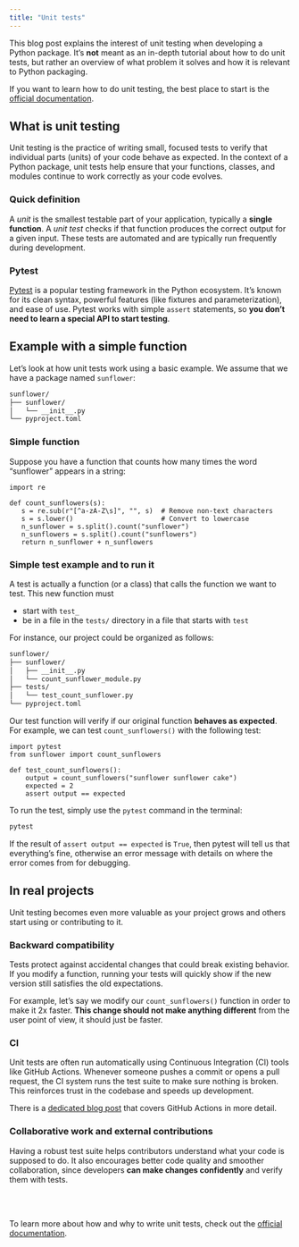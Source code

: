 ```yaml
---
title: "Unit tests"
---
```


This blog post explains the interest of unit testing when developing a Python package. It's **not** meant as an in-depth tutorial about how to do unit tests, but rather an overview of what problem it solves and how it is relevant to Python packaging.

If you want to learn how to do unit testing, the best place to start is the [official documentation](https://docs.pytest.org/en/stable/){target="_blank"}.

## What is unit testing

Unit testing is the practice of writing small, focused tests to verify that individual parts (units) of your code behave as expected. In the context of a Python package, unit tests help ensure that your functions, classes, and modules continue to work correctly as your code evolves.

### Quick definition

A *unit* is the smallest testable part of your application, typically a **single function**. A *unit test* checks if that function produces the correct output for a given input. These tests are automated and are typically run frequently during development.

### Pytest

[Pytest](https://pytest.org) is a popular testing framework in the Python ecosystem. It's known for its clean syntax, powerful features (like fixtures and parameterization), and ease of use. Pytest works with simple `assert` statements, so **you don’t need to learn a special API to start testing**.

## Example with a simple function

Let’s look at how unit tests work using a basic example. We assume that we have a package named `sunflower`:


```markdown
sunflower/
├── sunflower/
│   └── __init__.py
└── pyproject.toml
```

### Simple function

Suppose you have a function that counts how many times the word "sunflower" appears in a string:

```.python
import re

def count_sunflowers(s):
   s = re.sub(r"[^a-zA-Z\s]", "", s)  # Remove non-text characters
   s = s.lower()                      # Convert to lowercase
   n_sunflower = s.split().count("sunflower")
   n_sunflowers = s.split().count("sunflowers")
   return n_sunflower + n_sunflowers
```

### Simple test example and to run it

A test is actually a function (or a class) that calls the function we want to test. This new function must

- start with `test_`
- be in a file in the `tests/` directory in a file that starts with `test`

For instance, our project could be organized as follows:

```markdown
sunflower/
├── sunflower/
│   ├── __init__.py
│   └── count_sunflower_module.py
├── tests/
│   └── test_count_sunflower.py
└── pyproject.toml
```

Our test function will verify if our original function **behaves as expected**. For example, we can test `count_sunflowers()` with the following test:

```.python
import pytest
from sunflower import count_sunflowers

def test_count_sunflowers():
    output = count_sunflowers("sunflower sunflower cake")
    expected = 2
    assert output == expected
```

To run the test, simply use the `pytest` command in the terminal:

```bash
pytest
```

If the result of `assert output == expected` is `True`, then pytest will tell us that everything's fine, otherwise an error message with details on where the error comes from for debugging.

## In real projects

Unit testing becomes even more valuable as your project grows and others start using or contributing to it.

### Backward compatibility

Tests protect against accidental changes that could break existing behavior. If you modify a function, running your tests will quickly show if the new version still satisfies the old expectations.

For example, let's say we modify our `count_sunflowers()` function in order to make it 2x faster. **This change should not make anything different** from the user point of view, it should just be faster.

### CI

Unit tests are often run automatically using Continuous Integration (CI) tools like GitHub Actions. Whenever someone pushes a commit or opens a pull request, the CI system runs the test suite to make sure nothing is broken. This reinforces trust in the codebase and speeds up development.

There is a [dedicated blog post](./../workflow/github-actions) that covers GitHub Actions in more detail.

### Collaborative work and external contributions

Having a robust test suite helps contributors understand what your code is supposed to do. It also encourages better code quality and smoother collaboration, since developers **can make changes confidently** and verify them with tests.

<br><br>

To learn more about how and why to write unit tests, check out the [official documentation](https://docs.pytest.org/en/stable/){target="_blank"}.
